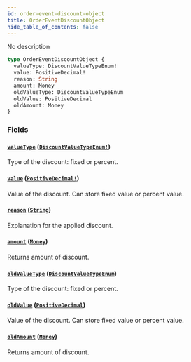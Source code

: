 ```yaml
---
id: order-event-discount-object
title: OrderEventDiscountObject
hide_table_of_contents: false
---
```


No description

```graphql
type OrderEventDiscountObject {
  valueType: DiscountValueTypeEnum!
  value: PositiveDecimal!
  reason: String
  amount: Money
  oldValueType: DiscountValueTypeEnum
  oldValue: PositiveDecimal
  oldAmount: Money
}
```

### Fields

#### [`valueType`](#) ([`DiscountValueTypeEnum!`](../../../developer/api-reference/enums/discount-value-type-enum))

Type of the discount: fixed or percent.

#### [`value`](#) ([`PositiveDecimal!`](../../../developer/api-reference/scalars/positive-decimal))

Value of the discount. Can store fixed value or percent value.

#### [`reason`](#) ([`String`](../../../developer/api-reference/scalars/string))

Explanation for the applied discount.

#### [`amount`](#) ([`Money`](../../../developer/api-reference/objects/money))

Returns amount of discount.

#### [`oldValueType`](#) ([`DiscountValueTypeEnum`](../../../developer/api-reference/enums/discount-value-type-enum))

Type of the discount: fixed or percent.

#### [`oldValue`](#) ([`PositiveDecimal`](../../../developer/api-reference/scalars/positive-decimal))

Value of the discount. Can store fixed value or percent value.

#### [`oldAmount`](#) ([`Money`](../../../developer/api-reference/objects/money))

Returns amount of discount.
